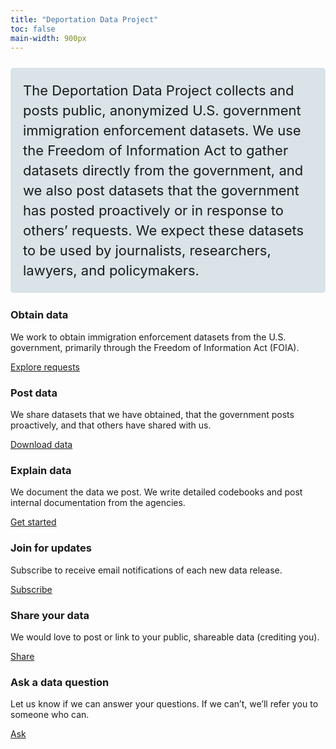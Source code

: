 ```yaml
---
title: "Deportation Data Project"
toc: false
main-width: 900px
---
```


<p style="font-size:22px; line-height: 2rem; background-color: #D9E3E8; margin-top:25px; margin-bottom:25px; padding: 20px; border-radius: 5px;">The Deportation Data Project collects and posts public, anonymized U.S. government immigration enforcement datasets. We use the Freedom of Information Act to gather datasets directly from the government, and we also post datasets that the government has posted proactively or in response to others’ requests. We expect these datasets to be used by journalists, researchers, lawyers, and policymakers.</p>

<!-- :::{.column-page} -->

::: {.grid}

::: {.g-col-12 .g-col-md-4 .g-col-lg-4}

### Obtain data {.center}

We work to obtain immigration enforcement datasets from the U.S. government, primarily through the Freedom of Information Act (FOIA). 

[Explore requests](/foia.html){.btn-action-primary .btn-action .btn .btn-outline-primary .btn-lg role="button"} 

:::

::: {.g-col-12 .g-col-md-4 .g-col-lg-4}

### Post data

We share datasets that we have obtained, that the government posts proactively, and that others have shared with us.

[Download data](/data.html){.btn-action-primary .btn-action .btn .btn-outline-primary .btn-lg role="button"} 

:::

::: {.g-col-12 .g-col-md-4 .g-col-lg-4}

### Explain data

We document the data we post. We write detailed codebooks and post internal documentation from the agencies.

[Get started](/guide.html){.btn-action-primary .btn-action .btn .btn-outline-primary .btn-lg role="button"} 

:::

<!-- grid-->
:::

<!-- ::: -->



::: {.grid}

::: {.g-col-12 .g-col-md-4 .g-col-lg-4}

### Join for updates

Subscribe to receive email notifications of each new data release.

[Subscribe](https://groups.google.com/a/law.berkeley.edu/g/deportation_data_updates/about){.btn-action-primary .btn-action .btn .btn-outline-primary .btn-lg role="button"} 

:::

::: {.g-col-12 .g-col-md-4 .g-col-lg-4}

### Share your data 

We would love to post or link to your public, shareable data (crediting you).

[Share](mailto:deportation_data_questions@law.berkeley.edu){.btn .btn-outline-primary .btn-lg role="button"} 

:::


::: {.g-col-12 .g-col-md-4 .g-col-lg-4}

### Ask a data question 

Let us know if we can answer your questions. If we can't, we'll refer you to someone who can. 

[Ask](mailto:deportation_data_questions@law.berkeley.edu){.btn-action-primary .btn-action .btn .btn-outline-primary .btn-lg role="button"} 

:::

:::

